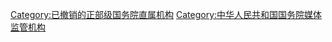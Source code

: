 {{Catmore|中华人民共和国国家新闻出版广电总局}}
{{维基文库分类|中华人民共和国国家新闻出版广电总局}}

[[Category:已撤销的正部级国务院直属机构|Category:已撤销的正部级国务院直属机构]]
[[Category:中华人民共和国国务院媒体监管机构|Category:中华人民共和国国务院媒体监管机构]]